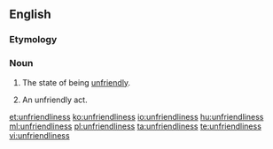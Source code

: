 ==English==

===Etymology===
{{suffix|unfriendly|ness|lang=en}}

===Noun===
{{en-noun|~|es}}

# {{context|uncountable|lang=en}} The state of being [[unfriendly]].
# {{context|countable|lang=en}} An unfriendly act.

[[et:unfriendliness]]
[[ko:unfriendliness]]
[[io:unfriendliness]]
[[hu:unfriendliness]]
[[ml:unfriendliness]]
[[pl:unfriendliness]]
[[ta:unfriendliness]]
[[te:unfriendliness]]
[[vi:unfriendliness]]